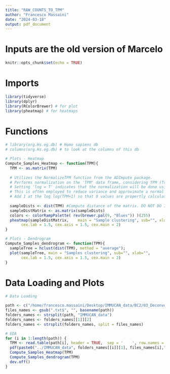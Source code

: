 ```yaml
---
title: "RAW_COUNTS_TO_TPM"
author: "Francesco Massaini"
date: "2024-03-18"
output: pdf_document
---
```


# Inputs are the old version of Marcelo 


```r
knitr::opts_chunk$set(echo = TRUE)
```

# Imports

```r
library(tidyverse)
library(dplyr)
library(RColorBrewer) # for plot
library(pheatmap) # for heatmaps

```

# Functions 

```r
# library(org.Hs.eg.db) # Homo sapiens db
# columns(org.Hs.eg.db) # to look at the columns of this db

# Plots - Heatmap
Compute_Samples_Heatmap <- function(TPM){
  TPM <- as.matrix(TPM)
  
  # Utilizes the NormalizeTPM function from the ADImpute package.
  # Performs normalization on the 'TPM' data frame, considering TPM (Transcripts Per Million) values.
  # Setting 'log = T' indicates that the normalization will be done using the logarithm of TPM values.
  # This is often employed to reduce variance and approximate a normal distribution.
  # Add 1 at the log log(TPM+1) so that 0 values are propertly calculated
  
  sampleDists <- dist(TPM) #Compute distance of the matrix. DO NOT DO IT FOR GENES. dist take into account rows! So to look at the patients you need to transpose. Distance is computed with eucledian metric. Remember you need to transpose (t) the matrix because dist takes rows (and samples are into columns) 
  sampleDistMatrix <- as.matrix(sampleDists)
  colors <- colorRampPalette( rev(brewer.pal(9, "Blues")) )(255)
  pheatmap(sampleDistMatrix,    main = "Sample clustering", sub="", xlab="",
       cex.lab = 1.5, cex.axis = 1.5, cex.main = 2)
}

# Plots - Dendrogram
Compute_Samples_dendrogram <- function(TPM){
  sampleTree = hclust(dist(TPM), method = "average");
  plot(sampleTree, main = "Samples clustering", sub="", xlab="", 
       cex.lab = 1.5, cex.axis = 1.5, cex.main = 2)
}
```


# Data Loading and Plots

```r
# Data Loading

path <- c("/home/francesco.massaini/Desktop/IMMUCAN_data/BC2/03_Deconvolution/all_deconvolutions_BC2_filtered_samples.txt")
files_names <- gsub(".txt$", "", basename(path))
folders_names <- strsplit(path, "IMMUCAN_data")
folders_names <- folders_names[[1]][2]
folders_names <- strsplit(folders_names, split = files_names)

# EDA
for (i in 1:length(path)) {
  TPM <- read.table(path[i], header = TRUE,  sep = '	', row.names = 1)
  pdf(paste0("../IMMUCAN_data", folders_names[[i]][1], files_names[i],"_outliers"), width = 16) # folders_names[[i]][1] double square bracket to access to the i vector, single bracket to access to the first value of the i vector 
  Compute_Samples_Heatmap(TPM)
  Compute_Samples_dendrogram(TPM)
  dev.off()
}
```
